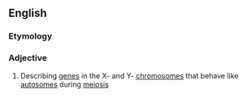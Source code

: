 ==English==

===Etymology===
{{prefix|en|pseudo|autosomal}}

===Adjective===
{{en-adj|-}}

# {{lb|en|genetics}} Describing [[gene]]s in the X- and Y- [[chromosome]]s that behave like [[autosome]]s during [[meiosis]]
